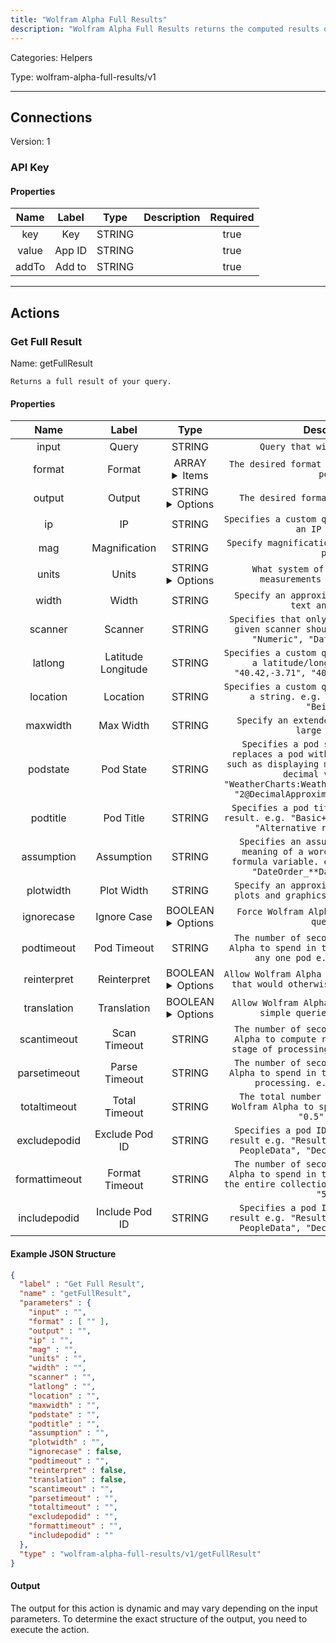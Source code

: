 ```yaml
---
title: "Wolfram Alpha Full Results"
description: "Wolfram Alpha Full Results returns the computed results of your query in a variety of formats."
---
```



Categories: Helpers


Type: wolfram-alpha-full-results/v1

<hr />



## Connections

Version: 1


### API Key

#### Properties

|      Name       |      Label     |     Type     |     Description     | Required |
|:---------------:|:--------------:|:------------:|:-------------------:|:--------:|
| key | Key | STRING |  | true |
| value | App ID | STRING |  | true |
| addTo | Add to | STRING |  | true |





<hr />


## Actions


### Get Full Result
Name: getFullResult

`Returns a full result of your query.`

#### Properties

|      Name       |      Label     |     Type     |     Description     | Required |
|:---------------:|:--------------:|:------------:|:-------------------:|:--------:|
| input | Query | STRING | `Query that will be answered.` | true |
| format | Format | ARRAY <details> <summary> Items </summary> [STRING] </details> | `The desired format for individual result pods.` | false |
| output | Output | STRING <details> <summary> Options </summary> xml, json </details> | `The desired format for full results.` | false |
| ip | IP | STRING | `Specifies a custom query location based on an IP address.` | false |
| mag | Magnification | STRING | `Specify magnification of objects within a pod.` | false |
| units | Units | STRING <details> <summary> Options </summary> metric, imperial </details> | `What system of units to use for measurements and quantities.` | false |
| width | Width | STRING | `Specify an approximate width limit for text and tables.` | false |
| scanner | Scanner | STRING | `Specifies that only pods produced by the given scanner should be returned. e.g. "Numeric", "Data", "Traveling".` | false |
| latlong | Latitude Longitude | STRING | `Specifies a custom query location based on a latitude/longitude pair. e.g. "40.42,-3.71", "40.11, -88.24", "0,0".` | false |
| location | Location | STRING | `Specifies a custom query location based on a string. e.g. "The North Pole", "Beijing".` | false |
| maxwidth | Max Width | STRING | `Specify an extended maximum width for large objects.` | false |
| podstate | Pod State | STRING | `Specifies a pod state change, which replaces a pod with a modified version, such as displaying more digits of a large decimal value. e.g. "WeatherCharts:WeatherData__Past+5+years", "2@DecimalApproximation__More+digits".` | false |
| podtitle | Pod Title | STRING | `Specifies a pod title to include in the result. e.g. "Basic+Information", "Image", "Alternative representations".` | false |
| assumption | Assumption | STRING | `Specifies an assumption, such as the meaning of a word or the value of a formula variable. e.g. "*C.pi-_*Movie", "DateOrder_**Day.Month.Year--".` | false |
| plotwidth | Plot Width | STRING | `Specify an approximate width limit for plots and graphics. e.g. "100", "200".` | false |
| ignorecase | Ignore Case | BOOLEAN <details> <summary> Options </summary> true, false </details> | `Force Wolfram Alpha to ignore case in queries.` | false |
| podtimeout | Pod Timeout | STRING | `The number of seconds to allow Wolfram Alpha to spend in the "format" stage for any one pod e.g. "0.5", "5.0".` | false |
| reinterpret | Reinterpret | BOOLEAN <details> <summary> Options </summary> true, false </details> | `Allow Wolfram Alpha to reinterpret queries that would otherwise not be understood.` | false |
| translation | Translation | BOOLEAN <details> <summary> Options </summary> true, false </details> | `Allow Wolfram Alpha to try to translate simple queries into English.` | false |
| scantimeout | Scan Timeout | STRING | `The number of seconds to allow Wolfram Alpha to compute results in the "scan" stage of processing. e.g. "0.5", "5.0".` | false |
| parsetimeout | Parse Timeout | STRING | `The number of seconds to allow Wolfram Alpha to spend in the "parsing" stage of processing. e.g. "0.5", "5.0".` | false |
| totaltimeout | Total Timeout | STRING | `The total number of seconds to allow Wolfram Alpha to spend on a query. e.g. "0.5", "5.0".` | false |
| excludepodid | Exclude Pod ID | STRING | `Specifies a pod ID to exclude from the result e.g. "Result", "BasicInformation: PeopleData", "DecimalApproximation".` | false |
| formattimeout | Format Timeout | STRING | `The number of seconds to allow Wolfram Alpha to spend in the "format" stage for the entire collection of pods. e.g. "0.5", "5.0".` | false |
| includepodid | Include Pod ID | STRING | `Specifies a pod ID to include in the result e.g. "Result", "BasicInformation: PeopleData", "DecimalApproximation".` | false |

#### Example JSON Structure
```json
{
  "label" : "Get Full Result",
  "name" : "getFullResult",
  "parameters" : {
    "input" : "",
    "format" : [ "" ],
    "output" : "",
    "ip" : "",
    "mag" : "",
    "units" : "",
    "width" : "",
    "scanner" : "",
    "latlong" : "",
    "location" : "",
    "maxwidth" : "",
    "podstate" : "",
    "podtitle" : "",
    "assumption" : "",
    "plotwidth" : "",
    "ignorecase" : false,
    "podtimeout" : "",
    "reinterpret" : false,
    "translation" : false,
    "scantimeout" : "",
    "parsetimeout" : "",
    "totaltimeout" : "",
    "excludepodid" : "",
    "formattimeout" : "",
    "includepodid" : ""
  },
  "type" : "wolfram-alpha-full-results/v1/getFullResult"
}
```

#### Output

The output for this action is dynamic and may vary depending on the input parameters. To determine the exact structure of the output, you need to execute the action.






